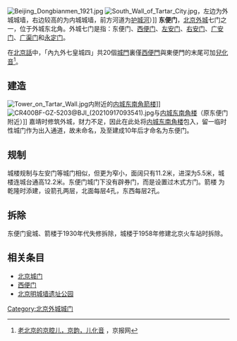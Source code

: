 {{Coord|39.9017|116.4353|type:landmark_region:CN-11_source:GoogleMaps|display=title}}
[[File:Beijing_Dongbianmen_1921.jpg|thumb]]
[[File:South_Wall_of_Tartar_City.jpg|thumb]]，左边为外城城墙，右边较高的为内城城墙，前方河道为[[护城河|护城河]]）]]
'''东便门'''，[[北京|北京]][[北京外城|外城]]七门之一，位于外城东北角。外城七门是指：东便门、[[西便门|西便门]]、[[左安门|左安门]]、[[右安门|右安门]]、[[广安门|广安门]]、[[广渠门|广渠门]]和[[永定门|永定门]]。

在[[北京話|北京話]]中，「內九外七皇城四」共20個[[北京城門|城門]]裏僅[[西便門|西便門]]與東便門的末尾可加[[兒化音|兒化音]]<ref>[http://www.bjd.com.cn/pw/xq/201604/01/t20160401_11017404.html 老北京的京腔儿，京韵，儿化音] {{Wayback|url=http://www.bjd.com.cn/pw/xq/201604/01/t20160401_11017404.html |date=20160918065735 }}，京报网</ref>。

==建造==
[[File:Tower_on_Tartar_Wall.jpg|thumb]]内附近的[[北京城东南角楼|内城东南角箭楼]]]]
[[File:CR400BF-GZ-5203@BJI_(20210917093541).jpg|thumb]]与[[北京城东南角楼|内城东南角楼]]（原东便门附近）]]
嘉靖时修筑外城，财力不足，因此在此处将[[北京城东南角楼|内城东南角楼]]包入，留一临时性城门作为出入通道，故未命名，及至建成10年后才命名为东便门。

==规制==
城楼规制与左安门等城门相似，但更为窄小，面阔只有11.2米，进深为5.5米，城楼连城台通高12.2米。东便门城门下没有辟券门，而是设置过木式方门。箭楼 为乾隆时添建，设箭孔两层，北面每层4孔，东西每层2孔。

==拆除==
东便门瓮城、箭楼于1930年代失修拆除，城楼于1958年修建北京火车站时拆除。

==相关条目==
{{commonscat|Dongbianmen}}
*[[北京城门|北京城门]]
*[[西便门|西便门]]
*[[北京明城墙遗址公园|北京明城墙遗址公园]]

{{北京城门}}

{{北京小作品}}
[[Category:北京外城城门|Category:北京外城城门]]